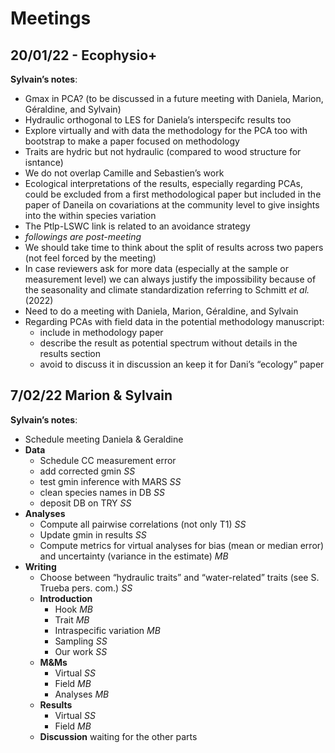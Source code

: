 # Meetings

## 20/01/22 - Ecophysio+

**Sylvain's notes**:

* Gmax in PCA? (to be discussed in a future meeting with Daniela, Marion, Géraldine, and Sylvain)
* Hydraulic orthogonal to LES for Daniela's interspecifc results too
* Explore virtually and with data the methodology for the PCA too with bootstrap to make a paper focused on methodology
* Traits are hydric but not hydraulic (compared to wood structure for isntance)
* We do not overlap Camille and Sebastien's work
* Ecological interpretations of the results, especially regarding PCAs, could be excluded from a first methodological paper but included in the paper of Daneila on covariations at the community level to give insights into the within species variation
* The Ptlp-LSWC link is related to an avoidance strategy
* *followings are post-meeting*
* We should take time to think about the split of results across two papers (not feel forced by the meeting)
* In case reviewers ask for more data (especially at the sample or measurement level) we can always justify the impossibility because of the seasonality and climate standardization referring to Schmitt *et al.* (2022)
<!-- * Clarified that we wanted the papers to be written by the two of us alone -->
* Need to do a meeting with Daniela, Marion, Géraldine, and Sylvain
* Regarding PCAs with field data in the potential methodology manuscript:
    * include in methodology paper
    * describe the result as potential spectrum without details in the results section
    * avoid to discuss it in discussion an keep it for Dani's "ecology" paper

## 7/02/22 Marion & Sylvain

**Sylvain's notes**:

* Schedule meeting Daniela & Geraldine
* **Data**
    * Schedule CC measurement error 
    * add corrected gmin *SS*
    * test gmin inference with MARS *SS*
    * clean species names in DB *SS*
    * deposit DB on TRY *SS*
* **Analyses**
    * Compute all pairwise correlations (not only T1) *SS*
    * Update gmin in results *SS*
    * Compute metrics for virtual analyses for bias (mean or median error) and uncertainty (variance in the estimate) *MB*
* **Writing**
    * Choose between "hydraulic traits" and "water-related" traits (see S. Trueba pers. com.) *SS*
    * **Introduction**
        * Hook *MB*
        * Trait *MB*
        * Intraspecific variation *MB*
        * Sampling *SS*
        * Our work *SS*
    * **M&Ms**
        * Virtual *SS*
        * Field *MB*
        * Analyses *MB*
    * **Results**
        * Virtual *SS*
        * Field *MB*
    * **Discussion** waiting for the other parts
    